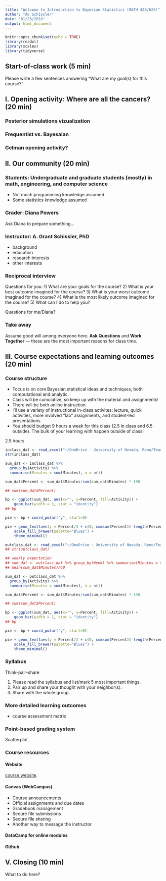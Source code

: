 ```yaml
---
title: "Welcome to Introduction to Bayesian Statistics (MATH 429/629)"
author: "AG Schissler"
date: "01/23/2018"
output: html_document
---
```


```r
knitr::opts_chunk$set(echo = TRUE)
library(readxl)
library(scales)
library(tidyverse)
```

## Start-of-class work (5 min)

Please write a few sentences answering "What are my goal(s) for this course?"

## I. Opening activity: Where are all the cancers? (20 min)

### Posterior simulations vizualization

### Frequentist vs. Bayesaian

### Gelman opening activity?

## II. Our community (20 min)

### Students: Undergraduate and graduate students (mostly) in math, engineering, and computer science
 
- Not much programming knowledge assumed
- Some statistics knowledge assumed

### Grader: Diana Powers

Ask Diana to prepare something...

### Instructor: A. Grant Schissler, PhD

- background
- education
- research interests
- other interests

### Reciprocal interview

Questions for you:
1) What are your goals for the course?
2) What is your best outcome imagined for the course?
3) What is your worst outcome imagined for the course?
4) What is the most likely outcome imagined for the course?
5) What can I do to help you?

Questions for me/Diana?

### Take away

Assume good will among everyone here. **Ask Questions** and **Work Together** --- these are the most important reasons for class time.

## III. Course expectations and learning outcomes (20 min)

### Course structure

- Focus is on core Bayesian statistical ideas and techniques, both computational and analytic.
- Class will be cumulative, so keep up with the material and assignments!
- There will be both online instruction.
- I'll use a variety of instructional in-class activites: lecture, quick activities, more involved "lab" assignments, and student-led presentations.
- You should budget 9 hours a week for this class (2.5 in class and 6.5 outside). The bulk of your learning with happen outside of class!

2.5 hours

```r
inclass_dat <- read_excel("~/OneDrive - University of Nevada, Reno/Teaching/Bayes_course/git_public/course_materials/Spring2019_inclass_schedule.xlsx")
str(inclass_dat)

sum_dat <- inclass_dat %>%
  group_by(Activity) %>%
  summarise(Minutes = sum(Minutes), n = n())

sum_dat$Percent <- sum_dat$Minutes/sum(sum_dat$Minutes) * 100

## sum(sum_dat$Percent)

bp <- ggplot(sum_dat, aes(x="", y=Percent, fill=Activity)) +
    geom_bar(width = 1, stat = "identity")
## bp

pie <- bp + coord_polar("y", start=0)

pie + geom_text(aes(y = Percent/3 + c(0, cumsum(Percent)[-length(Percent)]), label = percent(Percent/100)), size=5) +
    scale_fill_brewer(palette="Blues") +
    theme_minimal()

```

```r
outclass_dat <- read_excel("~/OneDrive - University of Nevada, Reno/Teaching/Bayes_course/git_public/course_materials/Spring2019_outside_class_schedule.xlsx")
## str(outclass_dat)

## weekly expectation
## sum_dat <- outclass_dat %>% group_by(Week) %>% summarise(Minutes = sum(Minutes), n = n())
## mean(sum_dat$Minutes)/60

sum_dat <- outclass_dat %>%
  group_by(Activity) %>%
  summarise(Minutes = sum(Minutes), n = n())

sum_dat$Percent <- sum_dat$Minutes/sum(sum_dat$Minutes) * 100

## sum(sum_dat$Percent)

bp <- ggplot(sum_dat, aes(x="", y=Percent, fill=Activity)) +
    geom_bar(width = 1, stat = "identity")
## bp

pie <- bp + coord_polar("y", start=0)

pie + geom_text(aes(y = Percent/3 + c(0, cumsum(Percent)[-length(Percent)]), label = percent(Percent/100)), size=5) +
    scale_fill_brewer(palette="Blues") +
    theme_minimal()


```

### Syllabus

Think-pair-share

1. Please read the syllabus and list/mark 5 most important things.
2. Pair up and share your thought with your neighbor(s).
3. Share with the whole group.

<insert point vs time plot>

### More detailed learning outcomes

- course assessment matrix

### Point-based grading system

Scatterplot
<points vs meeting>

### Course resources

#### Website

[course website](http://www.grantschissler.com/teaching/SP19/STAT429/).

#### Canvas (WebCampus)

- Course announcements
- Official assignments and due dates
- Gradebook management
- Secure file submissions
- Secure file sharing
- Another way to message the instructor

#### DataCamp for online modules

#### Github

## V. Closing (10 min)

What to do here?
